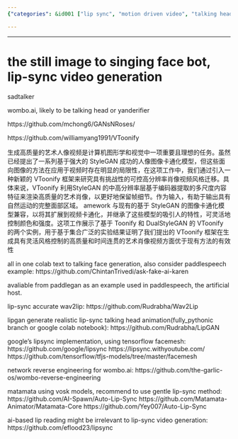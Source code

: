 ```yaml
---
{"categories": &id001 ["lip sync", "motion driven video", "talking head", "video generator", "wombo.ai"], "category": "Artificial Intelligence", "date": "2022-05-13 21:50:48", "description": "The VToonify framework offers a method for creating high-quality artistic portrait videos with a cartoon style, using StyleGAN layers and features to preserve frame details. It is compatible with existing image cartoonization models.", "tags": *id001, "title": "the singing bot"}

---
```


------

# the still image to singing face bot, lip-sync video generation

sadtalker

wombo.ai, likely to be talking head or yanderifier

https://github.com/mchong6/GANsNRoses/

https://github.com/williamyang1991/VToonify

生成高质量的艺术人像视频是计算机图形学和视觉中一项重要且理想的任务。虽然已经提出了一系列基于强大的 StyleGAN 成功的人像图像卡通化模型，但这些面向图像的方法在应用于视频时存在明显的局限性，在这项工作中，我们通过引入一种新颖的 VToonify 框架来研究具有挑战性的可控高分辨率肖像视频风格迁移。具体来说，VToonify 利用StyleGAN 的中高分辨率层基于编码器提取的多尺度内容特征来渲染高质量的艺术肖像，以更好地保留帧细节。作为输入，有助于输出具有自然运动的完整面部区域。 amework 与现有的基于 StyleGAN 的图像卡通化模型兼容，以将其扩展到视频卡通化，并继承了这些模型的吸引人的特性，可灵活地控制颜色和强度。这项工作展示了基于 Toonify 和 DualStyleGAN 的 VToonify 的两个实例，用于基于集合广泛的实验结果证明了我们提出的 VToonify 框架在生成具有灵活风格控制的高质量和时间连贯的艺术肖像视频方面优于现有方法的有效性

all in one colab text to talking face generation, also consider paddlespeech example:
https://github.com/ChintanTrivedi/ask-fake-ai-karen

avaliable from paddlegan as an example used in paddlespeech, the artificial host.

lip-sync accurate wav2lip:
https://github.com/Rudrabha/Wav2Lip

lipgan generate realistic lip-sync talking head animation(fully_pythonic branch or google colab notebook):
https://github.com/Rudrabha/LipGAN

google's lipsync implementation, using tensorflow facemesh:
https://github.com/google/lipsync
https://lipsync.withyoutube.com/
https://github.com/tensorflow/tfjs-models/tree/master/facemesh

network reverse engineering for wombo.ai:
https://github.com/the-garlic-os/wombo-reverse-engineering

matamata using vosk models, recommend to use gentle lip-sync method:
https://github.com/AI-Spawn/Auto-Lip-Sync
https://github.com/Matamata-Animator/Matamata-Core
https://github.com/Yey007/Auto-Lip-Sync

ai-based lip reading might be irrelevant to lip-sync video generation:
https://github.com/eflood23/lipsync

